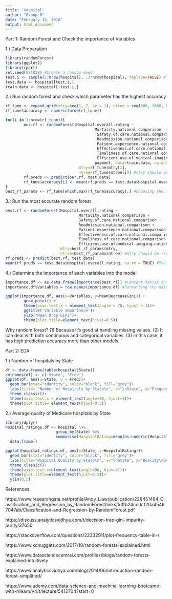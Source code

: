 ```yaml
---
title: "Hospital"
author: "Group 8"
date: "February 15, 2018"
output: html_document
---
```


Part 1: Random Forest and Check the importance of Variables

1.) Data Preparation
```r
library(randomForest)
library(ggplot2)
library(rpart)
set.seed(021818) #Create a random seed
test.i <- sample(1:nrow(hospital), .3*nrow(hospital), replace=FALSE) #Test set contains 30% of the total data
test.data <- hospital[test.i,]
train.data <- hospital[-test.i,]
```

2.) Run random forest and check which parameter has the highest accuracy
```r
rf_tune <- expand.grid(mtry=seq(1, 7, by = 1), ntree = seq(500, 3000, by = 500)) #Test every combinations of two variables. mtry considers the number of variables included for each tree. 
rf_tune$accuracy <- numeric(nrow(rf_tune)) 

for(i in 1:nrow(rf_tune)){
        our.rf <- randomForest(Hospital.overall.rating ~
                                       Mortality.national.comparison  + 
                                        Safety.of.care.national.comparison + 
                                        Readmission.national.comparison + 
                                        Patient.experience.national.comparison + 
                                        Effectiveness.of.care.national.comparison + 
                                        Timeliness.of.care.national.comparison + 
                                        Efficient.use.of.medical.imaging.national.comparison + 
                                       payment, data=train.data, na.action = na.omit,
                                mtry=rf_tune$mtry[i],
                                ntree=rf_tune$ntree[i]) #mtry should be ~square root the number of predictors for classification and p/3 for regression
        rf.preds <- predict(our.rf, test.data)
        rf_tune$accuracy[i] <- mean(rf.preds == test.data$Hospital.overall.rating, na.rm = TRUE)
}
best_rf_params <- rf_tune[which.max(rf_tune$accuracy),] #Choosing the model with the highest accuracy
```

3.) Run the most accurate random forest
```r
best.rf <- randomForest(Hospital.overall.rating ~
                                Mortality.national.comparison + 
                                Safety.of.care.national.comparison + 
                                Readmission.national.comparison + 
                                Patient.experience.national.comparison + 
                                Effectiveness.of.care.national.comparison + 
                                Timeliness.of.care.national.comparison + 
                                Efficient.use.of.medical.imaging.national.comparison, data=train.data, na.action = na.omit,
                        mtry=best_rf_params$mtry,
                        ntree=best_rf_params$ntree) #mtry should be ~square root the number of predictors for classification and p/3 for regression
rf.preds <- predict(best.rf, test.data)
mean(rf.preds == test.data$Hospital.overall.rating, na.rm = TRUE) #The result is different because random forest has two components that are random. First it bootstraps the data on each tree with replacement and second it randomly selects the subset of variables of each tree. 
```

4.) Determine the importance of each variables into the model
```r
importance.df <- as.data.frame(importance(best.rf)) #Convert matrix into a dataframe. Importance is a measure of how much each variable decreases the Gini Index. Gini Index is a splitting criterion and represents the measurement of homogeneity of the data. It is also Index that measures impurity. 
importance.df$Variables = row.names(importance.df) #Formatting the data for ggplot purposes

ggplot(importance.df, aes(x=Variables, y=MeanDecreaseGini)) + 
        geom_point() + 
        theme(axis.text.x = element_text(angle = 70, hjust = 1))+
        ggtitle('Variable Importance')+
        ylab("Mean Drop Gini")+
        theme(plot.title=element_text(hjust=0.5))
```
Why random forest?
(1) Because it's good at handling missing values.
(2) It can deal with both continuous and categorical variables.
(3) In this case, it has high prediction accuracy more than other models. 


Part 2: EDA

1.) Number of hospitals by State
```r
df <- data.frame(table(hospital$State))
colnames(df) <- c('State', 'Freq')
ggplot(df, aes(x=State, y = Freq))+
  geom_bar(stat="identity", color="black", fill="grey")+
  labs(title= "Number of Hospitals by State\n", x="\nState", y="Frequency\n")+
  theme_classic()+
  theme(axis.text.x = element_text(angle=90, hjust=1))+
  theme(plot.title= element_text(hjust=0.5))
```

2.) Average quality of Medicare hospitals by State 
```r
library(dplyr)
hospital_ratings.df <- hospital %>%
                      group_by(State) %>%
                      summarise(HospitalRating=mean(as.numeric(Hospital.overall.rating), na.rm=TRUE)) %>%
  data.frame()

ggplot(hospital_ratings.df, aes(x=State, y=HospitalRating))+
  geom_bar(stat="identity", color="black", fill="grey")+
  labs(title="Hospital Quality by State\n", x="\nState", y="Quality\nOverallRating (1-5)")+
  theme_classic()+
  theme(axis.text.x=element_text(angle=90, hjust=1))+
  theme(plot.title=element_text(hjust=0.5))+
  ylim(0,5)

```






References:

https://www.researchgate.net/profile/Andy_Liaw/publication/228451484_Classification_and_Regression_by_RandomForest/links/53fb24cc0cf20a45497047ab/Classification-and-Regression-by-RandomForest.pdf

https://discuss.analyticsvidhya.com/t/decision-tree-gini-impurity-purity/37650

https://stackoverflow.com/questions/22332911/plot-frequency-table-in-r

https://www.kdnuggets.com/2017/10/random-forests-explained.html

https://www.datasciencecentral.com/profiles/blogs/random-forests-explained-intuitively

https://www.analyticsvidhya.com/blog/2014/06/introduction-random-forest-simplified/

https://www.udemy.com/data-science-and-machine-learning-bootcamp-with-r/learn/v4/t/lecture/5412704?start=0

